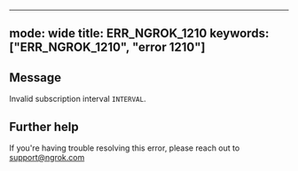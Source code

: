 
---
mode: wide
title: ERR_NGROK_1210
keywords: ["ERR_NGROK_1210", "error 1210"]
---

## Message
Invalid subscription interval `INTERVAL`.




## Further help
If you're having trouble resolving this error, please reach out to [support@ngrok.com](mailto:support@ngrok.com?subject=Help%20with%20ERR_NGROK_1210)

